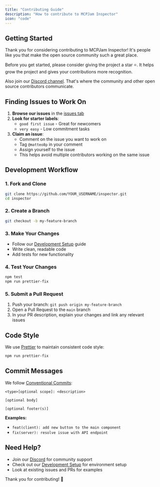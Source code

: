 ```yaml
---
title: "Contributing Guide"
description: "How to contribute to MCPJam Inspector"
icon: "code"
---
```


## Getting Started

Thank you for considering contributing to MCPJam Inspector! It's people like you that make the open source community such a great place.

Before you get started, please consider giving the project a star ⭐. It helps grow the project and gives your contributions more recognition.

Also join our [Discord channel](https://discord.com/invite/JEnDtz8X6z). That's where the community and other open source contributors communicate.

## Finding Issues to Work On

1. **Browse our issues** in the [issues tab](https://github.com/MCPJam/inspector/issues)
2. **Look for starter labels**:
   - `good first issue` - Great for newcomers
   - `very easy` - Low commitment tasks
3. **Claim an issue**:
   - Comment on the issue you want to work on
   - Tag `@matteo8p` in your comment
   - Assign yourself to the issue
   - This helps avoid multiple contributors working on the same issue

## Development Workflow

### 1. Fork and Clone
```bash
git clone https://github.com/YOUR_USERNAME/inspector.git
cd inspector
```

### 2. Create a Branch
```bash
git checkout -b my-feature-branch
```

### 3. Make Your Changes
- Follow our [Development Setup](/inspector/dev-setup) guide
- Write clean, readable code
- Add tests for new functionality

### 4. Test Your Changes
```bash
npm test
npm run prettier-fix
```

### 5. Submit a Pull Request
1. Push your branch: `git push origin my-feature-branch`
2. Open a Pull Request to the `main` branch
3. In your PR description, explain your changes and link any relevant issues

## Code Style

We use [Prettier](https://prettier.io/) to maintain consistent code style:

```bash
npm run prettier-fix
```

## Commit Messages

We follow [Conventional Commits](https://www.conventionalcommits.org/en/v1.0.0/):

```
<type>[optional scope]: <description>

[optional body]

[optional footer(s)]
```

**Examples:**
- `feat(client): add new button to the main component`
- `fix(server): resolve issue with API endpoint`

## Need Help?

- Join our [Discord](https://discord.com/invite/JEnDtz8X6z) for community support
- Check out our [Development Setup](/inspector/dev-setup) for environment setup
- Look at existing issues and PRs for examples

Thank you for contributing! 🎉
